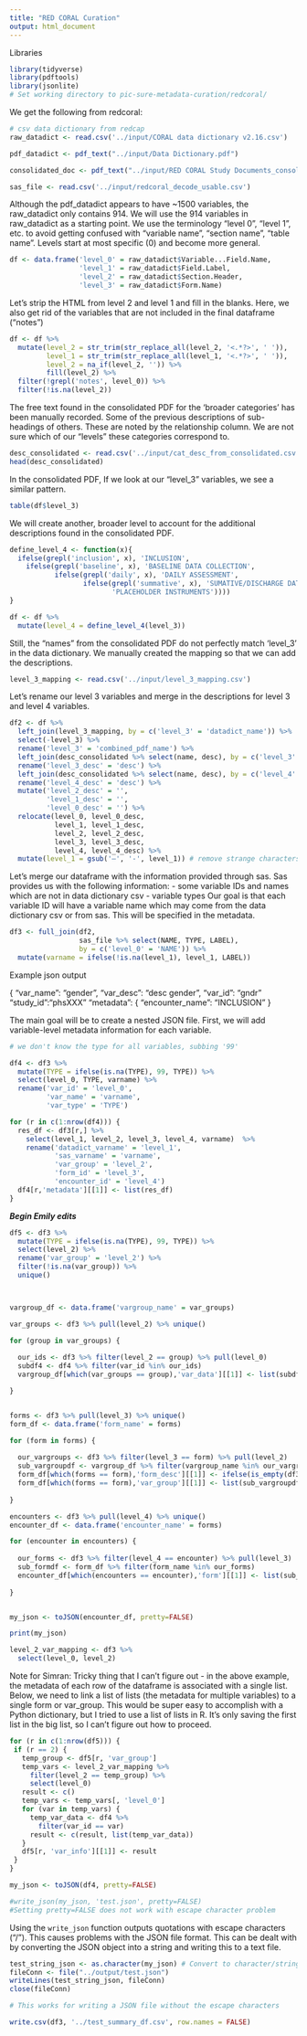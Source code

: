 ```yaml
---
title: "RED CORAL Curation"
output: html_document
---
```



Libraries
```r
library(tidyverse)
library(pdftools)
library(jsonlite)
# Set working directory to pic-sure-metadata-curation/redcoral/
```

We get the following from redcoral:
```r
# csv data dictionary from redcap
raw_datadict <- read.csv('../input/CORAL data dictionary v2.16.csv')

pdf_datadict <- pdf_text("../input/Data Dictionary.pdf")

consolidated_doc <- pdf_text("../input/RED CORAL Study Documents_consolidated.pdf")

sas_file <- read.csv('../input/redcoral_decode_usable.csv')

```

Although the pdf_datadict appears to have ~1500 variables, the raw_datadict only contains 914. 
We will use the 914 variables in raw_datadict as a starting point.
We use the terminology "level 0", "level 1", etc. to avoid getting confused with "variable name", "section name", "table name".
Levels start at most specific (0) and become more general. 
```r
df <- data.frame('level_0' = raw_datadict$Variable...Field.Name,
                 'level_1' = raw_datadict$Field.Label, 
                 'level_2' = raw_datadict$Section.Header,
                 'level_3' = raw_datadict$Form.Name)

```

Let's strip the HTML from level 2 and level 1 and fill in the blanks. Here, we also get rid of the variables that are not included in the final dataframe ("notes")
```r
df <- df %>%
  mutate(level_2 = str_trim(str_replace_all(level_2, '<.*?>', ' ')),
         level_1 = str_trim(str_replace_all(level_1, '<.*?>', ' ')),
         level_2 = na_if(level_2, '')) %>%
         fill(level_2) %>%
  filter(!grepl('notes', level_0)) %>%
  filter(!is.na(level_2))
```

The free text found in the consolidated PDF for the 'broader categories' has been manually recorded.
Some of the previous descriptions of sub-headings of others. These are noted by the relationship column.
We are not sure which of our "levels" these categories correspond to.
```r
desc_consolidated <- read.csv('../input/cat_desc_from_consolidated.csv')
head(desc_consolidated)

```

In the consolidated PDF, 
If we look at our "level_3" variables, we see a similar pattern.
```r
table(df$level_3)

```
We will create another, broader level to account for the additional descriptions found in the consolidated PDF.
```r
define_level_4 <- function(x){
  ifelse(grepl('inclusion', x), 'INCLUSION',
    ifelse(grepl('baseline', x), 'BASELINE DATA COLLECTION',
           ifelse(grepl('daily', x), 'DAILY ASSESSMENT',
                  ifelse(grepl('summative', x), 'SUMATIVE/DISCHARGE DATA',
                         'PLACEHOLDER INSTRUMENTS'))))
}

df <- df %>% 
  mutate(level_4 = define_level_4(level_3))

```

Still, the "names" from the consolidated PDF do not perfectly match 'level_3' in the data dictionary. 
We manually created the mapping so that we can add the descriptions.
```r
level_3_mapping <- read.csv('../input/level_3_mapping.csv')
```

Let's rename our level 3 variables and merge in the descriptions for level 3 and level 4 variables.
```r
df2 <- df %>%
  left_join(level_3_mapping, by = c('level_3' = 'datadict_name')) %>%
  select(-level_3) %>%
  rename('level_3' = 'combined_pdf_name') %>%
  left_join(desc_consolidated %>% select(name, desc), by = c('level_3' = 'name')) %>%
  rename('level_3_desc' = 'desc') %>%
  left_join(desc_consolidated %>% select(name, desc), by = c('level_4' = 'name')) %>%
  rename('level_4_desc' = 'desc') %>%
  mutate('level_2_desc' = '', 
         'level_1_desc' = '', 
         'level_0_desc' = '') %>%
  relocate(level_0, level_0_desc,
           level_1, level_1_desc,
           level_2, level_2_desc,
           level_3, level_3_desc,
           level_4, level_4_desc) %>%
  mutate(level_1 = gsub('—', '-', level_1)) # remove strange characters from output

```


Let's merge our dataframe with the information provided through sas.
Sas provides us with the following information:
- some variable IDs and names which are not in data dictionary csv
- variable types
Our goal is that each variable ID will have a variable name which may come from the data dictionary csv or from sas.
This will be specified in the metadata.
```r
df3 <- full_join(df2, 
                 sas_file %>% select(NAME, TYPE, LABEL), 
                 by = c('level_0' = 'NAME')) %>%
  mutate(varname = ifelse(!is.na(level_1), level_1, LABEL))


```

Example json output 

{
  "var_name": "gender",
  "var_desc": "desc gender",
  "var_id": "gndr"
  "study_id":"phsXXX"
  "metadata": { 
    "encounter_name": "INCLUSION"
}

The main goal will be to create a nested JSON file.
First, we will add variable-level metadata information for each variable.
```r
# we don't know the type for all variables, subbing '99'

df4 <- df3 %>%
  mutate(TYPE = ifelse(is.na(TYPE), 99, TYPE)) %>%
  select(level_0, TYPE, varname) %>%
  rename('var_id' = 'level_0',
         'var_name' = 'varname',
         'var_type' = 'TYPE') 

for (r in c(1:nrow(df4))) {
  res_df <- df3[r,] %>%
    select(level_1, level_2, level_3, level_4, varname)  %>%
    rename('datadict_varname' = 'level_1',
           'sas_varname' = 'varname',
           'var_group' = 'level_2',
           'form_id' = 'level_3',
           'encounter_id' = 'level_4') 
  df4[r,'metadata'][[1]] <- list(res_df)
}
```

***Begin Emily edits***

```r
df5 <- df3 %>% 
  mutate(TYPE = ifelse(is.na(TYPE), 99, TYPE)) %>%
  select(level_2) %>%
  rename('var_group' = 'level_2') %>%
  filter(!is.na(var_group)) %>%
  unique()



vargroup_df <- data.frame('vargroup_name' = var_groups)

var_groups <- df3 %>% pull(level_2) %>% unique()

for (group in var_groups) {
  
  our_ids <- df3 %>% filter(level_2 == group) %>% pull(level_0)
  subdf4 <- df4 %>% filter(var_id %in% our_ids)
  vargroup_df[which(var_groups == group),'var_data'][[1]] <- list(subdf4)

}


forms <- df3 %>% pull(level_3) %>% unique()
form_df <- data.frame('form_name' = forms)

for (form in forms) {
  
  our_vargroups <- df3 %>% filter(level_3 == form) %>% pull(level_2)
  sub_vargroupdf <- vargroup_df %>% filter(vargroup_name %in% our_vargroups)
  form_df[which(forms == form),'form_desc'][[1]] <- ifelse(is_empty(df3 %>% filter(level_3 == form) %>% pull(level_3_desc) %>% unique), '', df3 %>% filter(level_3 == form) %>% pull(level_3_desc) %>% unique)
  form_df[which(forms == form),'var_group'][[1]] <- list(sub_vargroupdf)
  
}

encounters <- df3 %>% pull(level_4) %>% unique()
encounter_df <- data.frame('encounter_name' = forms)

for (encounter in encounters) {
  
  our_forms <- df3 %>% filter(level_4 == encounter) %>% pull(level_3)
  sub_formdf <- form_df %>% filter(form_name %in% our_forms)
  encounter_df[which(encounters == encounter),'form'][[1]] <- list(sub_formdf)
  
}


my_json <- toJSON(encounter_df, pretty=FALSE)

print(my_json)

```

```r
level_2_var_mapping <- df3 %>%
  select(level_0, level_2)
```

Note for Simran:
Tricky thing that I can't figure out - in the above example, the metadata of each row of the dataframe is associated with a single list. Below, we need to link a list of lists (the metadata for multiple variables) to a single form or var_group. This would be super easy to accomplish with a Python dictionary, but I tried to use a list of lists in R. It's only saving the first list in the big list, so I can't figure out how to proceed.


```r
for (r in c(1:nrow(df5))) {
 if (r == 2) {
   temp_group <- df5[r, 'var_group']
   temp_vars <- level_2_var_mapping %>%
     filter(level_2 == temp_group) %>%
     select(level_0)
   result <- c()
   temp_vars <- temp_vars[, 'level_0']
   for (var in temp_vars) {
     temp_var_data <- df4 %>%
       filter(var_id == var)
     result <- c(result, list(temp_var_data))
   }
   df5[r, 'var_info'][[1]] <- result
 } 
}
```


```r

my_json <- toJSON(df4, pretty=FALSE)

#write_json(my_json, 'test.json', pretty=FALSE) 
#Setting pretty=FALSE does not work with escape character problem
```

Using the `write_json` function outputs quotations with escape characters ("/"). This causes problems with the JSON file format. This can be dealt with by converting the JSON object into a string and writing this to a text file.

```r
test_string_json <- as.character(my_json) # Convert to character/string
fileConn <- file("../output/test.json")
writeLines(test_string_json, fileConn)
close(fileConn)

# This works for writing a JSON file without the escape characters
```

```r

write.csv(df3, '../test_summary_df.csv', row.names = FALSE)
```

```r

```







